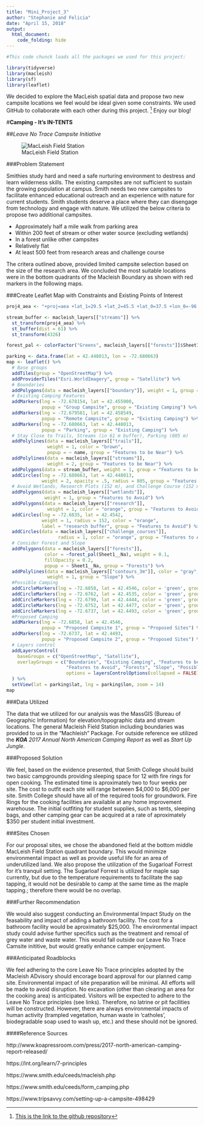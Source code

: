 ```yaml
---
title: "Mini_Project_3"
author: "Stephanie and Felicia"
date: "April 15, 2018"
output: 
  html_document:
    code_folding: hide
---
```


```r
#This code chunck loads all the packages we used for this project:

library(tidyverse)
library(macleish)
library(sf)
library(leaflet)
```

We decided to explore the MacLeish spatial data and propose two new campsite locations we feel would be ideal given some constraints.  We used GitHub to collaborate with each other during this project. [^1] Enjoy our blog!


#**Camping - It's IN-TENTS**

##*Leave No Trace Campsite Initiative*

![MacLeish Field Station](https://goo.gl/images/QmQ4us)

###Problem Statement

Smithies study hard and need a safe nurturing environment to destress and learn wilderness skills. The existing campsites are not sufficient to sustain the growing population at campus. Smith needs two new campsites to facilitate enhanced educational outreach and an experience with nature for current students. Smith students deserve a place where they can disengage from technology and engage with nature. We utilized the below criteria to propose two additional campsites.

- Approximately half a mile walk from parking area
- Within 200 feet of stream or other water source (excluding wetlands)
- In a forest unlike other campsites
- Relatively flat
- At least 500 feet from research areas and challenge course

The critera outlined above, provided limited campsite selection based on the size of the research area. We concluded the most suitable locations were in the bottom quadrants of the Macleish Boundary as shown with red markers in the following maps.

###Create Leaflet Map with Constraints and Existing Points of Interest

```r
proj4_aea <- "+proj=aea +lat_1=29.5 +lat_2=45.5 +lat_0=37.5 +lon_0=-96 +x_0=0 +y_0=0 +ellps=GRS80 +datum=NAD83 +units=m +no_defs"

stream_buffer <- macleish_layers[["streams"]] %>%
  st_transform(proj4_aea) %>%
  st_buffer(dist = 61) %>%
  st_transform(4326)

forest_pal <- colorFactor("Greens", macleish_layers[["forests"]]$Sheet1__Na)
```

```r
parking <- data.frame(lat = 42.448013, lon = -72.680663)
map <- leaflet() %>%
  # Base groups
  addTiles(group = "OpenStreetMap") %>%
  addProviderTiles("Esri.WorldImagery", group = "Satellite") %>%
  # Boundaries
  addPolygons(data = macleish_layers[["boundary"]], weight = 1, group = "Boundaries") %>%
  # Existing Camping Features
  addMarkers(lng = -72.678154, lat = 42.455000, 
             popup = "Group Campsite", group = "Existing Camping") %>%
  addMarkers(lng = -72.679581, lat = 42.458549, 
             popup = "Remote Campsite", group = "Existing Camping") %>%
  addMarkers(lng = -72.680663, lat = 42.448013, 
             popup = "Parking", group = "Existing Camping") %>%
  # Stay Close to Trails, Streams (in 61 m buffer), Parking (805 m)
  addPolylines(data = macleish_layers[["trails"]], 
               weight = 1, color = "brown",
               popup = ~ name, group = "Features to be Near") %>%
  addPolylines(data = macleish_layers[["streams"]], 
               weight = 2, group = "Features to be Near") %>%
  addPolygons(data = stream_buffer, weight = 1, group = "Features to be Near") %>%
  addCircles(lng = -72.680663, lat = 42.448013, 
             weight = 2, opacity = .5, radius = 805, group = "Features to be Near") %>%
  # Avoid Wetlands, Research Plots (152 m), and Challenge Course (152 m)
  addPolygons(data = macleish_layers[["wetlands"]], 
              weight = 1, group = "Features to Avoid") %>%
  addPolygons(data = macleish_layers[["research"]], 
               weight = 1, color = "orange", group = "Features to Avoid") %>%
  addCircles(lng = -72.6835, lat = 42.4542, 
             weight = 1, radius = 152, color = "orange", 
             label = "research buffer", group = "Features to Avoid") %>%
  addCircles(data = macleish_layers[["challenge_courses"]], 
                   radius = 1, color = "orange", group = "Features to Avoid") %>%
  # Consider Forest and Slope
  addPolygons(data = macleish_layers[["forests"]], 
              color = ~forest_pal(Sheet1__Na), weight = 0.1, 
              fillOpacity = 0.2,
              popup = ~ Sheet1__Na, group = "Forests") %>%
  addPolylines(data = macleish_layers[["contours_3m"]], color = "gray", 
               weight = 1, group = "Slope") %>%
  #Possible Camping
  addCircleMarkers(lng = -72.6858, lat = 42.4546, color = 'green', group = "Possible Camping") %>%
  addCircleMarkers(lng = -72.6762, lat = 42.4535, color = 'green', group = "Possible Camping") %>%
  addCircleMarkers(lng = -72.6790, lat = 42.4444, color = 'green', group = "Possible Camping") %>%
  addCircleMarkers(lng = -72.6752, lat = 42.4477, color = 'green', group = "Possible Camping") %>%
  addCircleMarkers(lng = -72.6737, lat = 42.4493, color = 'green', group = "Possible Camping") %>%
  #Proposed Camping
  addMarkers(lng = -72.6858, lat = 42.4546, 
             popup = "Proposed Campsite 1", group = "Proposed Sites") %>%
  addMarkers(lng = -72.6737, lat = 42.4493, 
             popup = "Proposed Campsite 2", group = "Proposed Sites") %>%
  # Layers control
  addLayersControl(
    baseGroups = c("OpenStreetMap", "Satellite"),
    overlayGroups = c("Boundaries", "Existing Camping", "Features to be Near", 
                      "Features to Avoid", "Forests", "Slope", "Possible Camping", "Proposed Sites"),
                      options = layersControlOptions(collapsed = FALSE)
  ) %>%
  setView(lat = parking$lat, lng = parking$lon, zoom = 14)
map
```



###Data Utilized

The data that we utilized for our analysis was the MassGIS (Bureau of Geographic Information) for elevation/topographic data and stream locations. The general Macleish Field Station including boundaries was provided to us in the "Machleish" Package. For outside reference we utilized the ***KOA** 2017 Annual North American Camping Report* as well as *Start Up Jungle*.


###Proposed Solution

We feel, based on the evidence presented, that Smith College should build two basic campgrounds providing sleeping space for 12 with fire rings for open cooking. The estimated time is aproximately two to four weeks per site. The cost to outfit each site will range between $4,000 to $6,000 per site. Smith College should have all of the required tools for groundwork. Fire Rings for the cooking facilities are available at any home improvement warehouse. The initial outfiting for student supplies, such as tents, sleeping bags, and other camping gear can be acquired at a rate of aproximately $350 per student initial investment. 


###Sites Chosen

For our proposal sites, we chose the abandoned field at the bottom middle MacLeish Field Station quadrant boundary. This would minimize environmental impact as well as provide useful life for an area of underutilized land. We also propose the utilization of the Sugarloaf Forrest for it's tranquil setting. The Sugarloaf Forrest is utilized for maple sap currently, but due to the temperature requirements to facilitate the sap tapping, it would not be desirable to camp at the same time as the maple tapping.; therefore there would be no overlap. 


###Further Recommendation

We would also suggest conducting an Environmental Impact Study on the feasability and impact of adding a bathroom facility. The cost for a bathroom facility would be aproximately $25,000. The environmental impact study could advise further specifics such as the treatment and remoal of grey water and waste water. This would fall outside our Leave No Trace Camsite inititive, but would greatly enhance camper enjoyment.


###Anticipated Roadblocks

We feel adhering to the core Leave No Trace principles adopted by the Macleish ADvisory should encorage board approval for our planned camp site. Environmental impact of site preparation will be minimal.  All efforts will be made to avoid disruption.  No excavation (other than clearing an area for the cooking area) is anticipated.  Visitors will be expected to adhere to the Leave No Trace principles (see links).  Therefore, no latrine or pit facilities will be constructed.   However, there are always environmental impacts of human activity (trampled vegetation, human waste in ‘catholes’, biodegradable soap used to wash up, etc.) and these should not be ignored.

####Reference Sources

http://www.koapressroom.com/press/2017-north-american-camping-report-released/

https://lnt.org/learn/7-principles

https://www.smith.edu/ceeds/macleish.php

https://www.smith.edu/ceeds/form_camping.php

https://www.tripsavvy.com/setting-up-a-campsite-498429

[^1]: [This is the link to the github repository](https://github.com/sfoukaris/Mini_Project_3.git)